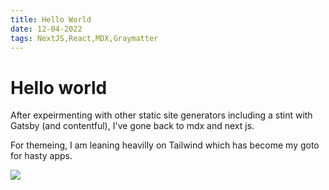 ```yaml
---
title: Hello World
date: 12-04-2022
tags: NextJS,React,MDX,Graymatter
---
```



# Hello world

After expeirmenting with other static site generators including a stint with Gatsby (and contentful), I've gone back to mdx and next js.

For themeing, I am leaning heavilly on Tailwind which has become my goto for hasty apps.

<img src="/photos/house.webp"  />